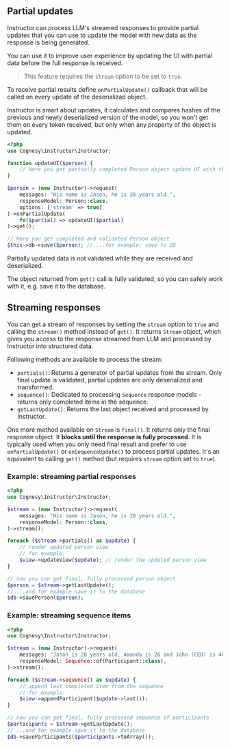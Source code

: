 ## Partial updates

Instructor can process LLM's streamed responses to provide partial updates that you
can use to update the model with new data as the response is being generated.

You can use it to improve user experience by updating the UI with partial data before
the full response is received.

> This feature requires the `stream` option to be set to `true`.

To receive partial results define `onPartialUpdate()` callback that will be called
on every update of the deserializad object.

Instructor is smart about updates, it calculates and compares hashes of the previous
and newly  deserialized version of the model, so you won't get them on every token
received, but only when any property of the object is updated.

 
```php
<?php
use Cognesy\Instructor\Instructor;

function updateUI($person) {
    // Here you get partially completed Person object update UI with the partial result
}

$person = (new Instructor)->request(
    messages: "His name is Jason, he is 28 years old.",
    responseModel: Person::class,
    options: ['stream' => true]
)->onPartialUpdate(
    fn($partial) => updateUI($partial)
)->get();

// Here you get completed and validated Person object
$this->db->save($person); // ...for example: save to DB
```

Partially updated data is not validated while they are received and deserialized.

The object returned from `get()` call is fully validated, so you can safely work
with it, e.g. save it to the database.



## Streaming responses

You can get a stream of responses by setting the `stream` option to `true` and calling the `stream()` method
instead of `get()`. It returns `Stream` object, which gives you access to the response streamed from LLM and
processed by Instructor into structured data.

Following methods are available to process the stream:

 - `partials()`: Returns a generator of partial updates from the stream. Only final update is validated, partial updates are only deserialized and transformed.
 - `sequence()`: Dedicated to processing `Sequence` response models - returns only completed items in the sequence.
 - `getLastUpdate()`: Returns the last object received and processed by Instructor.

One more method available on `Stream` is `final()`. It returns only the final response object. It **blocks until the response is fully processed**. It is typically used when you only need final result and prefer to use `onPartialUpdate()` or `onSequenceUpdate()` to process partial updates. It's an equivalent to calling `get()` method (but requires `stream` option set to `true`).


### Example: streaming partial responses

```php
<?php
use Cognesy\Instructor\Instructor;

$stream = (new Instructor)->request(
    messages: "His name is Jason, he is 28 years old.",
    responseModel: Person::class,
)->stream();

foreach ($stream->partials() as $update) {
    // render updated person view
    // for example:
    $view->updateView($update); // render the updated person view
}

// now you can get final, fully processed person object
$person = $stream->getLastUpdate();
// ...and for example save it to the database
$db->savePerson($person);
```


### Example: streaming sequence items

```php
<?php
use Cognesy\Instructor\Instructor;

$stream = (new Instructor)->request(
    messages: "Jason is 28 years old, Amanda is 26 and John (CEO) is 40.",
    responseModel: Sequence::of(Participant::class),
)->stream();

foreach ($stream->sequence() as $update) {
    // append last completed item from the sequence
    // for example:
    $view->appendParticipant($update->last());
}

// now you can get final, fully processed sequence of participants
$participants = $stream->getLastUpdate();
// ...and for example save it to the database
$db->saveParticipants($participants->toArray());
```
